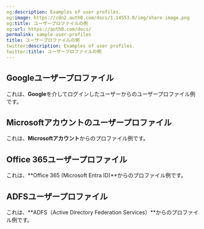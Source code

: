 ```yaml
---
og:description: Examples of user profiles.
og:image: https://cdn2.auth0.com/docs/1.14553.0/img/share-image.png
og:title: ユーザープロファイルの例
og:url: https://auth0.com/docs/
permalink: sample-user-profiles
title: ユーザープロファイルの例
twitter:description: Examples of user profiles.
twitter:title: ユーザープロファイルの例
---
```


## Googleユーザープロファイル

これは、**Google**を介してログインしたユーザーからのユーザープロファイル例です。



## Microsoftアカウントのユーザープロファイル

これは、**Microsoftアカウント**からのプロファイル例です。



## Office 365ユーザープロファイル

これは、**Office 365 (Microsoft Entra ID)**からのプロファイル例です。



## ADFSユーザープロファイル

これは、**ADFS（Active Directory Federation Services）**からのプロファイル例です。